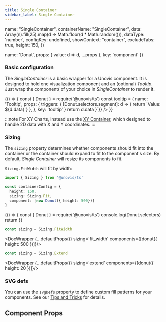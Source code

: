```yaml
---
title: Single Container
sidebar_label: Single Container
---
```



  name: "SingleContainer",
  containerName: "SingleContainer",
  data: Array(n).fill(25).map(d => Math.floor(d * Math.random())),
  dataType: 'number',
  configKey: undefined,
  showContext: "container",
  excludeTabs: true,
  height: 150,
})

  name: 'Donut',
  props: { value: d => d, ...props },
  key: 'component'
})

### Basic configuration
The _SingleContainer_ is a basic wrapper for a Unovis component. It is designed to hold one
visualization component and an (optional) _Tooltip_. Just wrap the
component( of your choice in _SingleContainer_ to render it.

<BrowserOnly>
{() => {
  const { Donut } = require('@unovis/ts')
  const tooltip = {
    name: 'Tooltip',
    props: {
      triggers: {
        [Donut.selectors.segment]: d => {
          return `Value: ${d.data}`}
      },
    },
    key: 'tooltip'
  }
  return <DocWrapper
    {...defaultProps()}
    height={150}
    components={[ donut(), tooltip ]}
    imports={{ '@unovis/ts': ['Donut'] }}
    showContext='full'
    excludeTabs={false}
    declarations={{ triggers: `{ [Donut.selectors.segment]: d => d.data }`}}
  />
}}
</BrowserOnly>

:::note
For XY Charts, instead use the <a href="XY_Container">XY Container</a>, which designed to handle
2D data with X and Y coordinates.
:::

### Sizing
The `sizing` property determines whether components should fit into the container
or the container should expand to fit to the component's size. By default, _Single Container_
will resize its components to fit. 

`Sizing.FitWidth` will fit by width:

```ts
import { Sizing } from '@unovis/ts'

const containerConfig = {
  height: 150,
  sizing: Sizing.Fit,
  component: [new Donut({ height: 500})]
}
```
<BrowserOnly>
{() => {
  const { Donut } = require('@unovis/ts')
  console.log(Donut.selectors)
  return <DocWrapper {...defaultProps()} width={200} components={[
    donut({ attributes: {
      [Donut.selectors.root]: {
        style: 'width: 500px',
        height: 500
      }
    }})]}/>
}}
</BrowserOnly>


```ts
const sizing = Sizing.FitWidth
```
<DocWrapper {...defaultProps()} sizing='fit_width' components={[donut({ height: 500 })]}/>

```ts
const sizing = Sizing.Extend
```
<DocWrapper {...defaultProps()} sizing='extend' components={[donut({ height: 20 })]}/>


### SVG defs
You can use the `svgDefs` property to define custom fill patterns for your components.
See our <a href="../extras#custom-fills-with-svg-defs">Tips and Tricks</a> for details.

## Component Props
<PropTable name="VisSingleContainer"/>
